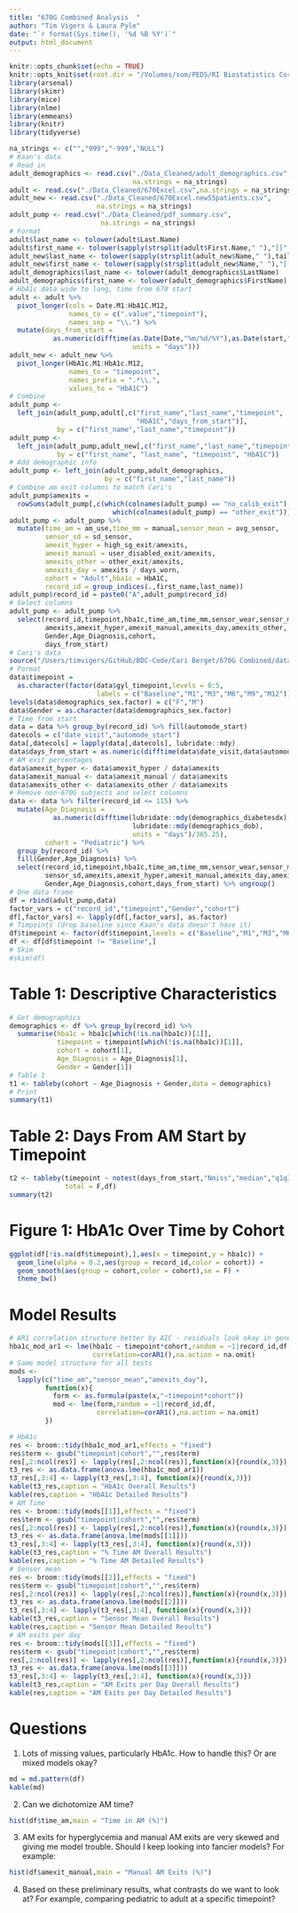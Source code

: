 ```yaml
---
title: "670G Combined Analysis  "
author: "Tim Vigers & Laura Pyle"
date: "`r format(Sys.time(), '%d %B %Y')`"
output: html_document
---
```


```r
knitr::opts_chunk$set(echo = TRUE)
knitr::opts_knit$set(root.dir = "/Volumes/som/PEDS/RI Biostatistics Core/Shared/Shared Projects/Laura/BDC/Projects/Cari Berget/670G Combined")
library(arsenal)
library(skimr)
library(mice)
library(nlme)
library(emmeans)
library(knitr)
library(tidyverse)
```

```r
na_strings <- c("","999","-999","NULL")
# Kaan's data
# Read in
adult_demographics <- read.csv("./Data_Cleaned/adult_demographics.csv",
                               na.strings = na_strings)
adult <- read.csv("./Data_Cleaned/670Excel.csv",na.strings = na_strings)
adult_new <- read.csv("./Data_Cleaned/670Excel.new55patients.csv",
                      na.strings = na_strings)
adult_pump <- read.csv("./Data_Cleaned/pdf_summary.csv",
                       na.strings = na_strings)
# Format
adult$last_name <- tolower(adult$Last.Name)
adult$first_name <- tolower(sapply(strsplit(adult$First.Name," "),"[[",1))
adult_new$last_name <- tolower(sapply(strsplit(adult_new$Name," "),tail,1))
adult_new$first_name <- tolower(sapply(strsplit(adult_new$Name," "),"[[",1))
adult_demographics$last_name <- tolower(adult_demographics$LastName)
adult_demographics$first_name <- tolower(adult_demographics$FirstName)
# HbA1c data wide to long, time from 670 start
adult <- adult %>% 
  pivot_longer(cols = Date.M1:HbA1C.M12,
               names_to = c(".value","timepoint"),
               names_sep = "\\.") %>%
  mutate(days_from_start = 
           as.numeric(difftime(as.Date(Date,"%m/%d/%Y"),as.Date(start,"%m/%d/%Y"),
                               units = "days")))
adult_new <- adult_new %>%
  pivot_longer(HbA1c.M1:HbA1c.M12,
               names_to = "timepoint",
               names_prefix = ".*\\.",
               values_to = "HbA1C")
# Combine
adult_pump <- 
  left_join(adult_pump,adult[,c("first_name","last_name","timepoint",
                                "HbA1C","days_from_start")],
            by = c("first_name","last_name","timepoint"))
adult_pump <- 
  left_join(adult_pump,adult_new[,c("first_name","last_name","timepoint","HbA1C")],
            by = c("first_name", "last_name", "timepoint", "HbA1C"))
# Add demographic info
adult_pump <- left_join(adult_pump,adult_demographics,
                        by = c("first_name","last_name"))
# Combine am exit columns to match Cari's
adult_pump$amexits = 
  rowSums(adult_pump[,c(which(colnames(adult_pump) == "no_calib_exit"):
                          which(colnames(adult_pump) == "other_exit"))])
adult_pump <- adult_pump %>% 
  mutate(time_am = am_use,time_mm = manual,sensor_mean = avg_sensor,
         sensor_sd = sd_sensor,
         amexit_hyper = high_sg_exit/amexits,
         amexit_manual = user_disabled_exit/amexits,
         amexits_other = other_exit/amexits,
         amexits_day = amexits / days_worn,
         cohort = "Adult",hba1c = HbA1C,
         record_id = group_indices(.,first_name,last_name))
adult_pump$record_id = paste0("A",adult_pump$record_id) 
# Select columns
adult_pump <- adult_pump %>%
  select(record_id,timepoint,hba1c,time_am,time_mm,sensor_wear,sensor_mean,sensor_sd,
         amexits,amexit_hyper,amexit_manual,amexits_day,amexits_other,
         Gender,Age_Diagnosis,cohort,
         days_from_start)
# Cari's data
source("/Users/timvigers/GitHub/BDC-Code/Cari Berget/670G Combined/data_clean.r")
# Format
data$timepoint = 
  as.character(factor(data$gyl_timepoint,levels = 0:5,
                      labels = c("Baseline","M1","M3","M6","M9","M12")))
levels(data$demographics_sex.factor) = c("F","M")
data$Gender = as.character(data$demographics_sex.factor)
# Time from start
data = data %>% group_by(record_id) %>% fill(automode_start)
datecols = c("date_visit","automode_start")
data[,datecols] = lapply(data[,datecols], lubridate::mdy)
data$days_from_start = as.numeric(difftime(data$date_visit,data$automode_start))
# AM exit percentages
data$amexit_hyper <- data$amexit_hyper / data$amexits
data$amexit_manual <- data$amexit_manual / data$amexits
data$amexits_other <- data$amexits_other / data$amexits
# Remove non-670G subjects and select columns
data <- data %>% filter(record_id <= 115) %>%
  mutate(Age_Diagnosis = 
           as.numeric(difftime(lubridate::mdy(demographics_diabetesdx),
                               lubridate::mdy(demographics_dob),
                               units = "days")/365.25),
         cohort = "Pediatric") %>% 
  group_by(record_id) %>%
  fill(Gender,Age_Diagnosis) %>% 
  select(record_id,timepoint,hba1c,time_am,time_mm,sensor_wear,sensor_mean,
         sensor_sd,amexits,amexit_hyper,amexit_manual,amexits_day,amexits_other,
         Gender,Age_Diagnosis,cohort,days_from_start) %>% ungroup()
# One data frame
df = rbind(adult_pump,data)
factor_vars = c("record_id","timepoint","Gender","cohort")
df[,factor_vars] <- lapply(df[,factor_vars], as.factor)
# Timpoints (drop baseline since Kaan's data doesn't have it)
df$timepoint <- factor(df$timepoint,levels = c("Baseline","M1","M3","M6","M9","M12"))
df <- df[df$timepoint != "Baseline",]
# Skim
#skim(df)
```

# Table 1: Descriptive Characteristics

```r
# Get demographics
demographics <- df %>% group_by(record_id) %>% 
  summarise(hba1c = hba1c[which(!is.na(hba1c))[1]],
            timepoint = timepoint[which(!is.na(hba1c))[1]],
            cohort = cohort[1],
            Age_Diagnosis = Age_Diagnosis[1],
            Gender = Gender[1])
# Table 1 
t1 <- tableby(cohort ~ Age_Diagnosis + Gender,data = demographics)
# Print
summary(t1)
```

# Table 2: Days From AM Start by Timepoint

```r
t2 <- tableby(timepoint ~ notest(days_from_start,"Nmiss","median","q1q3"),
              total = F,df)
summary(t2)
```

# Figure 1: HbA1c Over Time by Cohort

```r
ggplot(df[!is.na(df$timepoint),],aes(x = timepoint,y = hba1c)) + 
  geom_line(alpha = 0.2,aes(group = record_id,color = cohort)) + 
  geom_smooth(aes(group = cohort,color = cohort),se = F) + 
  theme_bw()
```

# Model Results

```r
# AR1 correlation structure better by AIC - residuals look okay in general
hba1c_mod_ar1 <- lme(hba1c ~ timepoint*cohort,random = ~1|record_id,df,
                     correlation=corAR1(),na.action = na.omit)
# Same model structure for all tests
mods <- 
  lapply(c("time_am","sensor_mean","amexits_day"), 
         function(x){
           form <- as.formula(paste(x,"~timepoint*cohort"))
           mod <- lme(form,random = ~1|record_id,df,
                      correlation=corAR1(),na.action = na.omit)
         })
```

```r
# HbA1c
res <- broom::tidy(hba1c_mod_ar1,effects = "fixed")
res$term <- gsub("timepoint|cohort","",res$term)
res[,2:ncol(res)] <- lapply(res[,2:ncol(res)],function(x){round(x,3)})
t3_res <- as.data.frame(anova.lme(hba1c_mod_ar1))
t3_res[,3:4] <- lapply(t3_res[,3:4], function(x){round(x,3)})
kable(t3_res,caption = "HbA1c Overall Results")
kable(res,caption = "HbA1c Detailed Results")
# AM Time
res <- broom::tidy(mods[[1]],effects = "fixed")
res$term <- gsub("timepoint|cohort","",res$term)
res[,2:ncol(res)] <- lapply(res[,2:ncol(res)],function(x){round(x,3)})
t3_res <- as.data.frame(anova.lme(mods[[1]]))
t3_res[,3:4] <- lapply(t3_res[,3:4], function(x){round(x,3)})
kable(t3_res,caption = "% Time AM Overall Results")
kable(res,caption = "% Time AM Detailed Results")
# Sensor mean
res <- broom::tidy(mods[[2]],effects = "fixed")
res$term <- gsub("timepoint|cohort","",res$term)
res[,2:ncol(res)] <- lapply(res[,2:ncol(res)],function(x){round(x,3)})
t3_res <- as.data.frame(anova.lme(mods[[2]]))
t3_res[,3:4] <- lapply(t3_res[,3:4], function(x){round(x,3)})
kable(t3_res,caption = "Sensor Mean Overall Results")
kable(res,caption = "Sensor Mean Detailed Results")
# AM exits per day
res <- broom::tidy(mods[[3]],effects = "fixed")
res$term <- gsub("timepoint|cohort","",res$term)
res[,2:ncol(res)] <- lapply(res[,2:ncol(res)],function(x){round(x,3)})
t3_res <- as.data.frame(anova.lme(mods[[3]]))
t3_res[,3:4] <- lapply(t3_res[,3:4], function(x){round(x,3)})
kable(t3_res,caption = "AM Exits per Day Overall Results")
kable(res,caption = "AM Exits per Day Detailed Results")
```

# Questions

1. Lots of missing values, particularly HbA1c. How to handle this? Or are mixed models okay?

```r
md = md.pattern(df)
kable(md)
```

2. Can we dichotomize AM time?

```r
hist(df$time_am,main = "Time in AM (%)")
```

3. AM exits for hyperglycemia and manual AM exits are very skewed and giving me model trouble. Should I keep looking into fancier models? For example:

```r
hist(df$amexit_manual,main = "Manual AM Exits (%)")
```

4. Based on these preliminary results, what contrasts do we want to look at? For example, comparing pediatric to adult at a specific timepoint?
